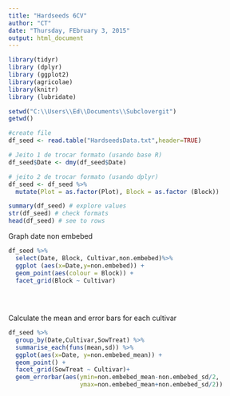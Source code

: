 ```yaml
---
title: "Hardseeds 6CV"
author: "CT"
date: "Thursday, FEbruary 3, 2015"
output: html_document
---
```


```r
library(tidyr)
library (dplyr)
library (ggplot2)
library(agricolae)
library(knitr)
library (lubridate)

```


```r
setwd("C:\\Users\\Ed\\Documents\\Subclovergit")
getwd()

#create file
df_seed <- read.table("HardseedsData.txt",header=TRUE)

# Jeito 1 de trocar formato (usando base R)
df_seed$Date <- dmy(df_seed$Date)

# jeito 2 de trocar formato (usando dplyr)
df_seed <- df_seed %>%
  mutate(Plot = as.factor(Plot), Block = as.factor (Block))

summary(df_seed) # explore values
str(df_seed) # check formats
head(df_seed) # see to rows


```

Graph date non embebed  

```r

df_seed %>%
  select(Date, Block, Cultivar,non.embebed)%>%
  ggplot (aes(x=Date,y=non.embebed)) +
  geom_point(aes(colour = Block)) +
  facet_grid(Block ~ Cultivar)
  
  
  
```

Calculate the mean and error bars for each cultivar 

```r
df_seed %>%
  group_by(Date,Cultivar,SowTreat) %>%
  summarise_each(funs(mean,sd)) %>%
  ggplot(aes(x=Date, y=non.embebed_mean)) +
  geom_point() +
  facet_grid(SowTreat ~ Cultivar)+
  geom_errorbar(aes(ymin=non.embebed_mean-non.embebed_sd/2,
                    ymax=non.embebed_mean+non.embebed_sd/2))   

```

